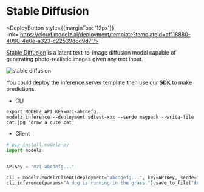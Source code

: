 # Stable Diffusion


<DeployButton style={{marginTop: '12px'}} link='https://cloud.modelz.ai/deployment/template?templateId=af118880-4090-4e0e-a323-c22539d8d9d7'/>

[Stable Diffusion](https://github.com/Stability-AI/stablediffusion) is a latent text-to-image diffusion model capable of generating photo-realistic images given any text input.

![stable diffusion](./images/sd.png)

You could deploy the inference server template then use our [**SDK**](../../sdk) to make predictions.

- CLI

```shell copy
export MODELZ_API_KEY=mzi-abcdefg...
modelz inference --deployment sdtest-xxx --serde msgpack --write-file cat.jpg 'draw a cute cat'
```

- Client

```python copy
# pip install modelz-py
import modelz


APIKey = "mzi-abcdefg..."

cli = modelz.ModelzClient(deployment="abcdgefg...", key=APIKey, serde="msgpack")
cli.inference(params="A dog is running in the grass.").save_to_file("dog.jpg")
```
